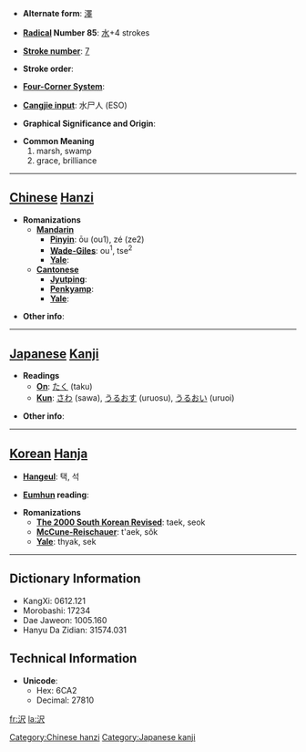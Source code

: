 * '''Alternate form''': [[澤]]

* '''[[Wiktionary:Chinese radical index| Radical]] Number 85''': [[Wiktionary:Chinese radical index 水|水]]+4 strokes

* '''[[Wiktionary:Chinese total strokes index|Stroke number]]''': [[Wiktionary:Chinese total strokes index 7|7]]

* '''Stroke order''': 

* '''[[Wiktionary:Chinese four corner index|Four-Corner System]]''': 

* '''[[Wiktionary:Chinese Cangjie index|Cangjie input]]''': 水尸人 (ESO)

* '''Graphical Significance and Origin''': 

* '''Common Meaning'''
*#marsh, swamp
*# grace, brilliance


----

== [[Chinese]] [[Hanzi]] ==

* '''Romanizations'''
** '''[[Mandarin]]'''
*** '''[[Pinyin]]''': ōu (ou1), zé (ze2)
*** '''[[Wade-Giles]]''': ou<sup>1</sup>, tse<sup>2</sup>
*** '''[[Yale]]''': 
** '''[[Cantonese]]'''
*** '''[[Jyutping]]''':
*** '''[[Penkyamp]]''': 
*** '''[[Yale]]''': 

* '''Other info''': 

----

== [[Japanese]] [[Kanji]] ==

* '''Readings'''
** '''[[On]]''': [[たく]] (taku)
** '''[[Kun]]''': [[さわ]] (sawa), [[うるおす]] (uruosu), [[うるおい]] (uruoi)

* '''Other info''':  

----

== [[Korean]] [[Hanja]] ==

* '''[[Hangeul]]''': 택, 석

* '''[[Eumhun]] reading''': 

* '''Romanizations'''
** '''[[The 2000 South Korean Revised Romanization|The 2000 South Korean Revised]]''': taek, seok
** '''[[McCune-Reischauer]]''': t'aek, sŏk
** '''[[Yale]]''': thyak, sek

----

== Dictionary Information ==

* KangXi: 0612.121
* Morobashi: 17234
* Dae Jaweon: 1005.160
* Hanyu Da Zidian: 31574.031

== Technical Information ==

* '''Unicode''':
** Hex: 6CA2
** Decimal: 27810

[[Category:Chinese hanzi]]
[[Category:Japanese kanji]]

[[fr:沢]]
[[la:沢]]